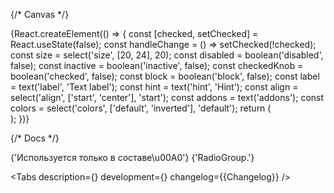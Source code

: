 

<Meta title='Components/Radio' component={Radio} id='Radio' />

{/* Canvas */}

<Story name='Radio'>
    {React.createElement(() => {
        const [checked, setChecked] = React.useState(false);
        const handleChange = () => setChecked(!checked);
        const size = select('size', [20, 24], 20);
        const disabled = boolean('disabled', false);
        const inactive = boolean('inactive', false);
        const checkedKnob = boolean('checked', false);
        const block = boolean('block', false);
        const label = text('label', 'Text label');
        const hint = text('hint', 'Hint');
        const align = select('align', ['start', 'center'], 'start');
        const addons = text('addons');
        const colors = select('colors', ['default', 'inverted'], 'default');
        return (
            <div
                style={{
                    backgroundColor:
                        colors === 'inverted'
                            ? 'var(--color-light-base-bg-primary-inverted)'
                            : 'transparent',
                    padding: '8px',
                    position: 'absolute',
                    top: 0,
                    left: 0,
                    right: 0,
                    bottom: 0,
                }}
            >
                <Radio
                    disabled={disabled}
                    inactive={inactive}
                    addons={addons}
                    block={block}
                    size={size}
                    align={align}
                    onChange={handleChange}
                    checked={checked || checkedKnob}
                    hint={hint}
                    label={label}
                    colors={colors}
                />
            </div>
        );
    })}
</Story>

{/* Docs */}

<ComponentHeader name='Radio'>
    {'Используется только в составе\u00A0'}
    <Link view='default' underline={false} href={createComponentUrl('RadioGroup')}>
        {'RadioGroup.'}
    </Link>
</ComponentHeader>

<Tabs
    description={<Description />}
    development={<Development />}
    changelog={<Markdown>{Changelog}</Markdown>}
/>
